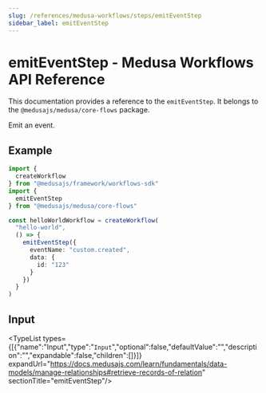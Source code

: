 ```yaml
---
slug: /references/medusa-workflows/steps/emitEventStep
sidebar_label: emitEventStep
---
```



# emitEventStep - Medusa Workflows API Reference

This documentation provides a reference to the `emitEventStep`. It belongs to the `@medusajs/medusa/core-flows` package.

Emit an event.

## Example

```ts
import {
  createWorkflow
} from "@medusajs/framework/workflows-sdk"
import {
  emitEventStep
} from "@medusajs/medusa/core-flows"

const helloWorldWorkflow = createWorkflow(
  "hello-world",
  () => {
    emitEventStep({
      eventName: "custom.created",
      data: {
        id: "123"
      }
    })
  }
)
```

## Input

<TypeList types={[{"name":"Input","type":"`Input`","optional":false,"defaultValue":"","description":"","expandable":false,"children":[]}]} expandUrl="https://docs.medusajs.com/learn/fundamentals/data-models/manage-relationships#retrieve-records-of-relation" sectionTitle="emitEventStep"/>
